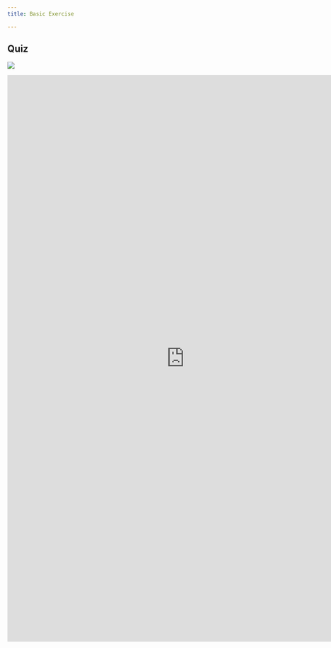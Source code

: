 ```yaml
---
title: Basic Exercise

---
```


## Quiz
![](../images/climatroof-sp.jpg)

<iframe width="800" height="1280" src="https://gisma.shinyapps.io/learnr_app2/" frameborder="0"> </iframe>


